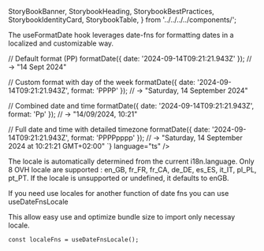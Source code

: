   StoryBookBanner,
  StorybookHeading,
  StorybookBestPractices,
  StorybookIdentityCard,
  StorybookTable,
} from '../../../../components/';

<Meta title="Manager UI Kit/Hooks/useFormatDate/Documentation" />
<StoryBookBanner of={meta} />

The useFormatDate hook leverages date-fns for formatting dates in a localized and customizable way.

<StorybookHeading label="Output examples" level={2} />
<Source
code={`
const formatDate = useFormatDate();

// Default format (PP)
formatDate({ date: '2024-09-14T09:21:21.943Z' });
// → "14 Sept 2024"

// Custom format with day of the week
formatDate({ date: '2024-09-14T09:21:21.943Z', format: 'PPPP' });
// → "Saturday, 14 September 2024"

// Combined date and time
formatDate({ date: '2024-09-14T09:21:21.943Z', format: 'Pp' });
// → "14/09/2024, 10:21"

// Full date and time with detailed timezone
formatDate({ date: '2024-09-14T09:21:21.943Z', format: 'PPPPpppp' });
// → "Saturday, 14 September 2024 at 10:21:21 GMT+02:00"
`}
language="ts"
/>

<StorybookHeading label="Handling invalid or missing dates" level={2} />
<Source
  code={`formatDate({ date: undefined });
// → "N/A"
formatDate({ date: null });
// → "N/A"
formatDate({ date: '', unknownDateLabel: 'Unknown' });
// → "Unknown"`}
  language="ts"
/>
<StorybookHeading label="Localization" level={2} />

The locale is automatically determined from the current i18n.language. Only 8 OVH locale are supported : en_GB, fr_FR, fr_CA, de_DE, es_ES, it_IT, pl_PL, pt_PT. If the locale is unsupported or undefined, it defaults to enGB.

If you need use locales for another function of date fns you can use useDateFnsLocale

This allow easy use and optimize bundle size to import only necessay locale.

```tsx
const localeFns = useDateFnsLocale();
```
